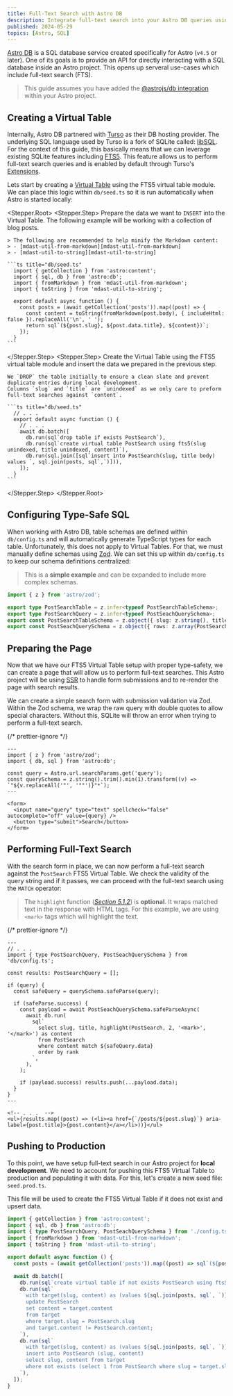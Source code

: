 ```yaml
---
title: Full-Text Search with Astro DB
description: Integrate full-text search into your Astro DB queries using SQLite's FTS5 extension.
published: 2024-05-29
topics: [Astro, SQL]
---
```



[Astro DB][astrojs-db] is a SQL database service created specifically for Astro (`v4.5` or later). One of its goals is
to provide an API for directly interacting with a SQL database inside an Astro project. This opens up serveral use-cases
which include full-text search (FTS).

> This guide assumes you have added the [@astrojs/db integration][astrojs-db] within your Astro project.

## Creating a Virtual Table

Internally, Astro DB partnered with [Turso][turso] as their DB hosting provider. The underlying SQL language used by
Turso is a fork of SQLite called: [libSQL][libSQL]. For the context of this guide, this basically means that we can
leverage existing SQLite features including [FTS5][fts5]. This feature allows us to perform full-text search queries and
is enabled by default through Turso's [Extensions][turso-extensions].

Lets start by creating a [Virtual Table][virtual-table] using the FTS5 virtual table module. We can place this logic
within `db/seed.ts` so it is run automatically when Astro is started locally:

<Stepper.Root>
  <Stepper.Step>
    Prepare the data we want to `INSERT` into the Virtual Table. The following example will be working with a collection
    of blog posts.

    > The following are recommended to help minify the Markdown content:
    > - [mdast-util-from-markdown][mdast-util-from-markdown]
    > - [mdast-util-to-string][mdast-util-to-string]

    ```ts title="db/seed.ts"
      import { getCollection } from 'astro:content';
      import { sql, db } from 'astro:db';
      import { fromMarkdown } from 'mdast-util-from-markdown';
      import { toString } from 'mdast-util-to-string';

      export default async function () {
        const posts = (await getCollection('posts')).map((post) => {
          const content = toString(fromMarkdown(post.body), { includeHtml: false }).replaceAll('\n', ' ');
          return sql`(${post.slug}, ${post.data.title}, ${content})`;
        });
      }
    ```

  </Stepper.Step>
  <Stepper.Step>
    Create the Virtual Table using the FTS5 virtual table module and insert the data we prepared in the previous step.

    We `DROP` the table initially to ensure a clean slate and prevent duplicate entries during local development.
    Columns `slug` and `title` are `unindexed` as we only care to preform full-text searches against `content`.

    ```ts title="db/seed.ts"
      // . . .
      export default async function () {
        // . . .
        await db.batch([
          db.run(sql`drop table if exists PostSearch`),
          db.run(sql`create virtual table PostSearch using fts5(slug unindexed, title unindexed, content)`),
          db.run(sql.join([sql`insert into PostSearch(slug, title body) values `, sql.join(posts, sql`,`)])),
        ]);
      }
    ```

  </Stepper.Step>
</Stepper.Root>

## Configuring Type-Safe SQL

When working with Astro DB, table schemas are defined within `db/config.ts` and will automatically generate TypeScript
types for each table. Unfortunately, this does not apply to Virtual Tables. For that, we must manually define schemas
using [Zod][zod]. We can set this up within `db/config.ts` to keep our schema definitions centralized:

> This is a **simple example** and can be expanded to include more complex schemas.

```ts title="db/config.ts"
import { z } from 'astro/zod';

export type PostSearchTable = z.infer<typeof PostSearchTableSchema>;
export type PostSearchQuery = z.infer<typeof PostSeachQuerySchema>;
export const PostSearchTableSchema = z.object({ slug: z.string(), title: z.string(), content: z.string() });
export const PostSeachQuerySchema = z.object({ rows: z.array(PostSearchTableSchema) }).transform((v) => v.rows);
```

## Preparing the Page

Now that we have our FTS5 Virtual Table setup with proper type-safety, we can create a page that will allow us to
perform full-text searches. This Astro project will be using [SSR][astro-ssr] to handle form submissions and to
re-render the page with search results.

We can create a simple search form with submission validation via Zod. Within the Zod schema, we wrap the raw query with
double quotes to allow special characters. Without this, SQLite will throw an error when trying to perform a full-text
search.

{/* prettier-ignore */}
```astro title="pages/index.astro"
---
import { z } from 'astro/zod';
import { db, sql } from 'astro:db';

const query = Astro.url.searchParams.get('query');
const querySchema = z.string().trim().min(1).transform((v) => `"${v.replaceAll('"', '""')}"*`);
---

<form>
  <input name="query" type="text" spellcheck="false" autocomplete="off" value={query} />
  <button type="submit">Search</button>
</form>
```

## Performing Full-Text Search

With the search form in place, we can now perform a full-text search against the `PostSearch` FTS5 Virtual Table. We
check the validity of the query string and if it passes, we can proceed with the full-text search using the `MATCH`
operator:

> The `highlight` function (_[Section 5.1.2][fts5]_) is **optional**. It wraps matched text in the response with HTML
> tags. For this example, we are using `<mark>` tags which will highlight the text.

{/* prettier-ignore */}
```astro title="pages/index.astro"
---
// . . .
import { type PostSearchQuery, PostSeachQuerySchema } from 'db/config.ts';

const results: PostSearchQuery = [];

if (query) {
  const safeQuery = querySchema.safeParse(query);

  if (safeParse.success) {
    const payload = await PostSeachQuerySchema.safeParseAsync(
      await db.run(
        sql`
          select slug, title, highlight(PostSearch, 2, '<mark>', '</mark>') as content
          from PostSearch
          where content match ${safeQuery.data}
          order by rank
        `,
      ),
    );

    if (payload.success) results.push(...payload.data);
  }
}
---

<!-- . . .  -->
<ul>{results.map((post) => (<li><a href={`/posts/${post.slug}`} aria-label={post.title}>{post.content}</a></li>))}</ul>
```

## Pushing to Production

To this point, we have setup full-text search in our Astro project for **local development**. We need to account for
pushing this FTS5 Virtual Table to production and populating it with data. For this, let's create a new seed file:
`seed.prod.ts`.

This file will be used to create the FTS5 Virtual Table if it does not exist and upsert data.

```ts title="db/seed.prod.ts"
import { getCollection } from 'astro:content';
import { sql, db } from 'astro:db';
import { type PostSearchQuery, PostSeachQuerySchema } from './config.ts';
import { fromMarkdown } from 'mdast-util-from-markdown';
import { toString } from 'mdast-util-to-string';

export default async function () {
  const posts = (await getCollection('posts')).map((post) => sql`(${post.slug}, ${post.data.title}, ${post.body})`);

  await db.batch([
    db.run(sql`create virtual table if not exists PostSearch using fts5(slug unindexed, title unindexed, content)`),
    db.run(sql`
      with target(slug, content) as (values ${sql.join(posts, sql`, `)})
      update PostSearch
      set content = target.content
      from target
      where target.slug = PostSearch.slug
      and target.content != PostSearch.content;
    `),
    db.run(sql`
      with target(slug, content) as (values ${sql.join(posts, sql`, `)})
      insert into PostSearch (slug, content)
      select slug, content from target
      where not exists (select 1 from PostSearch where slug = target.slug);
    `),
  ]);
}
```

[astrojs-db]: https://docs.astro.build/en/guides/astro-db/
[astro-ssr]: https://docs.astro.build/en/guides/server-side-rendering/
[turso]: https://turso.tech/
[turso-extensions]: https://docs.turso.tech/extensions#default-extensions
[libSQL]: https://docs.turso.tech/libsql
[fts5]: https://www.sqlite.org/fts5.html
[virtual-table]: https://www.sqlite.org/vtab.html
[mdast-util-from-markdown]: https://github.com/syntax-tree/mdast-util-from-markdown
[mdast-util-to-string]: https://github.com/syntax-tree/mdast-util-to-string
[zod]: https://zod.dev/
